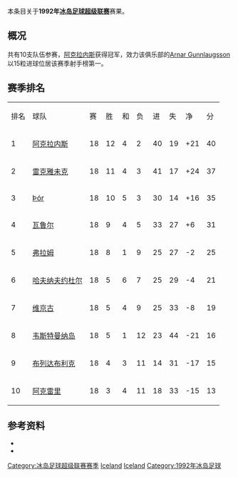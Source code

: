 本条目关于'''1992年[[冰岛足球超级联赛|冰岛足球超级联赛]]'''赛果。

==概况==
共有10支队伍参赛，[[阿克拉内斯竞技俱乐部|阿克拉内斯]]获得冠军，效力该俱乐部的[[Arnar_Gunnlaugsson|Arnar Gunnlaugsson]]以15粒进球位居该赛季射手榜第一。

==赛季排名==
{| class="wikitable" style="text-align: center;"
|排名||球队||赛||胜||和||负||进||失||净||分
|-
|1||[[阿克拉内斯竞技俱乐部|阿克拉内斯]]||18||12||4||2||40||19||+21||40
|-
|2||[[雷克雅未克足球俱乐部|雷克雅未克]]||18||11||4||3||41||17||+24||37
|-
|3||[[Þór_Akureyri|Þór]]||18||10||5||3||30||14||+16||35
|-
|4||[[瓦鲁尔足球俱乐部|瓦鲁尔]]||18||9||4||5||33||27||+6||31
|-
|5||[[弗拉姆足球俱乐部|弗拉姆]]||18||8||1||9||25||27||-2||25
|-
|6||[[哈夫纳夫约杜尔体操俱乐部|哈夫纳夫约杜尔]]||18||5||6||7||25||29||-4||21
|-
|7||[[维京古雷克雅维克足球会|维京古]]||18||5||4||9||25||33||-8||19
|-
|8||[[韦斯特曼纳岛竞技俱乐部|韦斯特曼纳岛]]||18||5||1||12||23||44||-21||16
|-
|9||[[布列达布利克竞技俱乐部|布列达布利克]]||18||4||3||11||14||31||-17||15
|-
|10||[[阿克雷里竞技俱乐部|阿克雷里]]||18||3||4||11||18||33||-15||13
|}

==参考资料==
* {{cite web |title=Iceland Final League Tables 1912-1998 |url=http://www.rsssf.com/tablesi/ijshist.html |publisher=[[RSSSF|RSSSF]] |accessdate=2018-06-18 |archive-date=2019-12-25 |archive-url=https://web.archive.org/web/20191225230011/http://rsssf.com/tablesi/ijshist.html |dead-url=no }}
* {{cite web |title=Iceland - Topscorers |url=http://www.rsssf.com/tablesi/ijstops.html |website=www.rsssf.com |publisher=[[RSSSF|RSSSF]] |accessdate=2018-06-18 |archive-date=2019-04-07 |archive-url=https://web.archive.org/web/20190407162501/http://www.rsssf.com/tablesi/ijstops.html |dead-url=no }}

{{冰岛足球超级联赛赛季}}
{{1991–92 in European football (UEFA)}}
{{1992–93 in European football (UEFA)}}


[[Category:冰岛足球超级联赛赛季|Category:冰岛足球超级联赛赛季]]
[[Category:1992年至1993年本土足球联赛|Iceland]] 
[[Category:1991年至1992年本土足球联赛|Iceland]] 
[[Category:1992年冰岛足球|Category:1992年冰岛足球]]